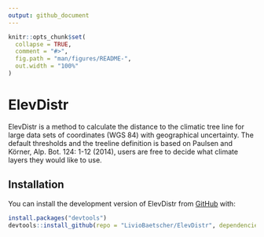 ```yaml
---
output: github_document
---
```


<!-- README.md is generated from README.Rmd. Please edit that file -->

```r
knitr::opts_chunk$set(
  collapse = TRUE,
  comment = "#>",
  fig.path = "man/figures/README-",
  out.width = "100%"
)
```

# ElevDistr

<!-- badges: start -->
<!-- badges: end -->

ElevDistr is a method to calculate the distance to the climatic tree line for large data sets of coordinates (WGS 84) with geographical uncertainty. The default thresholds and the treeline definition is based on Paulsen and Körner, Alp. Bot. 124: 1-12 (2014), users are free to decide what climate layers they would like to use.


## Installation

You can install the development version of ElevDistr from [GitHub](https://github.com/) with:

``` r
install.packages("devtools")
devtools::install_github(repo = "LivioBaetscher/ElevDistr", dependencies = TRUE, build_vignettes = TRUE)
```

